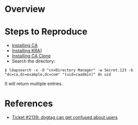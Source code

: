 = Overview =

= Steps to Reproduce =

* [https://github.com/dogtagpki/pki/blob/master/docs/installation/ca/Installing_CA.md Installing CA]
* [https://github.com/dogtagpki/pki/blob/master/docs/installation/kra/Installing_KRA.md Installing KRA]]
* [https://github.com/dogtagpki/pki/blob/master/docs/installation/ca/Installing_CA_Clone.md Installing CA Clone]
* Search the directory:

<pre>
$ ldapsearch -x -D "cn=Directory Manager" -w Secret.123 -b "dc=ca,dc=example,dc=com" "(uid=caadmin)" dn uid
</pre>

It will return multiple entries.

= References =

* [https://github.com/dogtagpki/pki/issues/2139 Ticket #2139: dogtag can get confused about users]